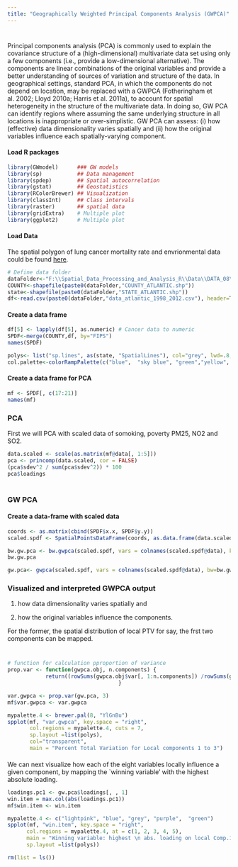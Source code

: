 ```yaml
---
title: "Geographically Weighted Principal Components Analysis (GWPCA)"
---
```


<div style="margin-bottom:40px;">
</div>

Principal components analysis (PCA) is commonly used to explain the covariance structure of a (high-dimensional) multivariate data set using only a few components (i.e., provide a low-dimensional alternative). The components are linear combinations of the original variables and provide a better understanding of sources of variation and structure of the data. In geographical settings, standard PCA, in which the components do not depend on location, may be replaced with a GWPCA (Fotheringham et al. 2002; Lloyd 2010a; Harris et al. 2011a), to account for spatial heterogeneity in the structure of the multivariate data. In doing so, GW PCA can identify regions where assuming the same underlying structure in all locations is inappropriate or over-simplistic. GW PCA can assess: (i) how (effective) data dimensionality varies spatially and (ii) how the original variables influence each spatially-varying component. 


#### Load R packages


```r
library(GWmodel)      ### GW models
library(sp)           ## Data management
library(spdep)        ## Spatial autocorrelation
library(gstat)        ## Geostatistics
library(RColorBrewer) ## Visualization
library(classInt)     ## Class intervals
library(raster)       ## spatial data
library(gridExtra)    # Multiple plot
library(ggplot2)      # Multiple plot
```


#### Load Data

The spatial polygon of lung cancer mortality rate and envrionmental data could be found [here](https://www.dropbox.com/s/d6nnlu2da93mp48/DATA_08.7z?dl=0). 

```r
# Define data folder
dataFolder<-"F:\\Spatial_Data_Processing_and_Analysis_R\\Data\\DATA_08\\"
COUNTY<-shapefile(paste0(dataFolder,"COUNTY_ATLANTIC.shp"))
state<-shapefile(paste0(dataFolder,"STATE_ATLANTIC.shp"))
df<-read.csv(paste0(dataFolder,"data_atlantic_1998_2012.csv"), header=T)
```

#### Create a data frame

```r
df[5] <- lapply(df[5], as.numeric) # Cancer data to numeric
SPDF<-merge(COUNTY,df, by="FIPS")
names(SPDF)
```


```r
polys<- list("sp.lines", as(state, "SpatialLines"), col="grey", lwd=.8,lty=1)
col.palette<-colorRampPalette(c("blue",  "sky blue", "green","yellow", "red"),space="rgb",interpolate = "linear")
```

#### Create a data frame for PCA

```r
mf <- SPDF[, c(17:21)] 
names(mf)
```

<div style="margin-bottom:20px;">
</div>

### PCA

First we will PCA with  scaled data of somoking, poverty PM25, NO2 and SO2. 

```r
data.scaled <- scale(as.matrix(mf@data[, 1:5]))
pca <- princomp(data.scaled, cor = FALSE)
(pca$sdev^2 / sum(pca$sdev^2)) * 100
pca$loadings
```

<div style="margin-bottom:40px;">
</div>

### GW PCA

#### Create a data-frame with scaled data  

```r
coords <- as.matrix(cbind(SPDF$x.x, SPDF$y.y))
scaled.spdf <- SpatialPointsDataFrame(coords, as.data.frame(data.scaled ))
```


```r
bw.gw.pca <- bw.gwpca(scaled.spdf, vars = colnames(scaled.spdf@data), k = 5, robust = FALSE, adaptive = TRUE)
bw.gw.pca
```


```r
gw.pca<- gwpca(scaled.spdf, vars = colnames(scaled.spdf@data), bw=bw.gw.pca, k = 5, robust = FALSE, adaptive = TRUE)
```

<div style="margin-bottom:20px;">
</div>

### Visualized and interpreted GWPCA output


(1) how data dimensionality varies spatially and 

(2) how the original variables influence the components.

For the former, the spatial distribution of local PTV for say, the frst two components can be mapped.

<div style="margin-bottom:40px;">
</div>


```r
# function for calculation pproportion of variance 
prop.var <- function(gwpca.obj, n.components) {
            return((rowSums(gwpca.obj$var[, 1:n.components]) /rowSums(gwpca.obj$var)) * 100)
                                   }
```

```r
var.gwpca <- prop.var(gw.pca, 3)
mf$var.gwpca <- var.gwpca
```

```r
mypalette.4 <- brewer.pal(8, "YlGnBu")
spplot(mf, "var.gwpca", key.space = "right",
       col.regions = mypalette.4, cuts = 7, 
       sp.layout =list(polys),
       col="transparent",
       main = "Percent Total Variation for Local components 1 to 3")
```

<div style="margin-bottom:20px;">
</div>

We can next visualize how each of the eight variables locally influence a given component, by mapping the `winning variable' with the highest absolute loading. 


```r
loadings.pc1 <- gw.pca$loadings[, , 1]
win.item = max.col(abs(loadings.pc1))
mf$win.item <- win.item
```


```r
mypalette.4 <- c("lightpink", "blue", "grey", "purple",  "green")
spplot(mf, "win.item", key.space = "right",
      col.regions = mypalette.4, at = c(1, 2, 3, 4, 5),
      main = "Winning variable: highest \n abs. loading on local Comp.1",
      sp.layout =list(polys))
```



```r
rm(list = ls())
```

